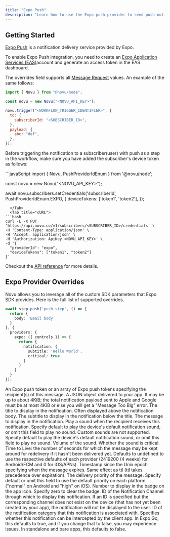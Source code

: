```yaml
---
title: "Expo Push"
description: "Learn how to use the Expo push provider to send push notifications using Novu"
---
```


## Getting Started
[Expo Push](https://docs.expo.dev/push-notifications/overview/) is a notification delivery service provided by Expo.

To enable Expo Push integration, you need to create an [Expo Application Services (EAS)](https://expo.dev/)account and generate an access token in the EAS dashboard.

The overrides field supports all [Message Request](https://docs.expo.dev/push-notifications/sending-notifications/#message-request-format) values. An example of the same follows:

```jsx
import { Novu } from "@novu/node";

const novu = new Novu("<NOVU_API_KEY>");

novu.trigger("<WORKFLOW_TRIGGER_IDENTIFIER>", {
  to: {
    subscriberId: "<SUBSCRIBER_ID>",
  },
  payload: {
    abc: "def",
  },
});
```

Before triggering the notification to a subscriber(user) with push as a step in the workflow, make sure you have added the subscriber's device token as follows:

<Tabs>
  <Tab title="Node.js">
```javaScript
import {
  Novu,
  PushProviderIdEnum
} from '@novu/node';

const novu = new Novu("<NOVU_API_KEY>");

await novu.subscribers.setCredentials('subscriberId', PushProviderIdEnum.EXPO, {
  deviceTokens: ['token1', 'token2'],
});

````
  </Tab>
  <Tab title="cURL">
```bash
curl -L -X PUT 'https://api.novu.co/v1/subscribers/<SUBSCRIBER_ID>/credentials' \
-H 'Content-Type: application/json' \
-H 'Accept: application/json' \
-H 'Authorization: ApiKey <NOVU_API_KEY>' \
-d '{
  "providerId": "expo",
  "deviceTokens": ["token1", "token2"]
}'
````

  </Tab>
</Tabs>

Checkout the [API reference](/api-reference/subscribers/update-subscriber-credentials) for more details.


## Expo Provider Overrides

Novu allows you to leverage all of the custom SDK parameters that Expo SDK provides. Here is the full list of supported overrides.

```typescript
await step.push('push-step', () => {
  return {
    body: 'Email body'
  }
}, {
  providers: {
    expo: ({ controls }) => {
      return {
        notification: {
          subtitle: 'Hello World',
          critical: true
        }
      }
    }
  }
});
```


<ResponseField name="to" type="string | array">
  An Expo push token or an array of Expo push tokens specifying the recipient(s) of this message.
</ResponseField>

<Expandable title="data">
  <ResponseField name="data" type="object">
    A JSON object delivered to your app. It may be up to about 4KiB; the total notification payload sent to Apple and Google must be at most 4KiB or else you will get a "Message Too Big" error.
  </ResponseField>
</Expandable>

<ResponseField name="title" type="string">
  The title to display in the notification. Often displayed above the notification body.
</ResponseField>

<ResponseField name="subtitle" type="string">
  The subtitle to display in the notification below the title.
</ResponseField>

<ResponseField name="body" type="string">
  The message to display in the notification.
</ResponseField>

<Expandable title="sound">
  <ResponseField name="sound" type="string | null | object">
    Play a sound when the recipient receives this notification. Specify default to play the device's default notification sound, or omit this field to play no sound. Custom sounds are not supported.
  </ResponseField>
  <Expandable title="properties">
    <ResponseField name="name" type="string | null">
      Specify default to play the device's default notification sound, or omit this field to play no sound.
    </ResponseField>
    <ResponseField name="volume" type="number">
      Volume of the sound.
    </ResponseField>
    <ResponseField name="critical" type="boolean">
      Whether the sound is critical.
    </ResponseField>
  </Expandable>
</Expandable>

<ResponseField name="ttl" type="number">
  Time to Live: the number of seconds for which the message may be kept around for redelivery if it hasn't been delivered yet. Defaults to undefined to use the respective defaults of each provider (2419200 (4 weeks) for Android/FCM and 0 for iOS/APNs).
</ResponseField>

<ResponseField name="expiration" type="number">
  Timestamp since the Unix epoch specifying when the message expires. Same effect as ttl (ttl takes precedence over expiration).
</ResponseField>

<ResponseField name="priority" type="string">
  The delivery priority of the message. Specify default or omit this field to use the default priority on each platform ("normal" on Android and "high" on iOS).
</ResponseField>

<ResponseField name="badge" type="number">
  Number to display in the badge on the app icon. Specify zero to clear the badge.
</ResponseField>

<ResponseField name="channelId" type="string">
  ID of the Notification Channel through which to display this notification. If an ID is specified but the corresponding channel does not exist on the device (that has not yet been created by your app), the notification will not be displayed to the user.
</ResponseField>

<ResponseField name="categoryId" type="string">
  ID of the notification category that this notification is associated with.
</ResponseField>

<ResponseField name="mutableContent" type="boolean">
  Specifies whether this notification can be intercepted by the client app. In Expo Go, this defaults to true, and if you change that to false, you may experience issues. In standalone and bare apps, this defaults to false.
</ResponseField>